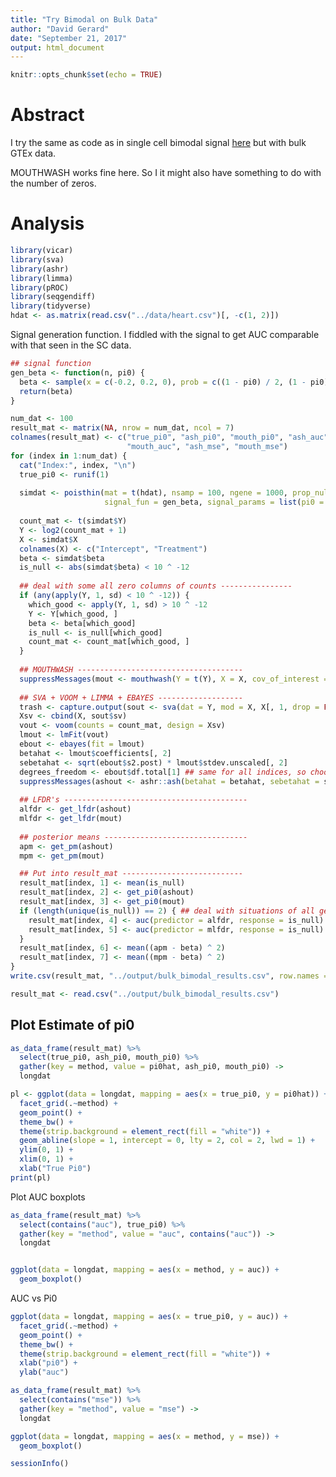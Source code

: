 ```yaml
---
title: "Try Bimodal on Bulk Data"
author: "David Gerard"
date: "September 21, 2017"
output: html_document
---
```


```r
knitr::opts_chunk$set(echo = TRUE)
```

# Abstract

I try the same as code as in single cell bimodal signal [here](m_vs_svle_bimodal.html) but with bulk GTEx data.

MOUTHWASH works fine here. So I it might also have something to do with the number of zeros.

# Analysis

```r
library(vicar)
library(sva)
library(ashr)
library(limma)
library(pROC)
library(seqgendiff)
library(tidyverse)
hdat <- as.matrix(read.csv("../data/heart.csv")[, -c(1, 2)])
```

Signal generation function. I fiddled with the signal to get AUC comparable with that seen in the SC data.
```r
## signal function
gen_beta <- function(n, pi0) {
  beta <- sample(x = c(-0.2, 0.2, 0), prob = c((1 - pi0) / 2, (1 - pi0) / 2, pi0 ), replace = TRUE, size = n)
  return(beta)
}
```

```r
num_dat <- 100
result_mat <- matrix(NA, nrow = num_dat, ncol = 7)
colnames(result_mat) <- c("true_pi0", "ash_pi0", "mouth_pi0", "ash_auc", 
                          "mouth_auc", "ash_mse", "mouth_mse")
for (index in 1:num_dat) {
  cat("Index:", index, "\n")
  true_pi0 <- runif(1)
  
  simdat <- poisthin(mat = t(hdat), nsamp = 100, ngene = 1000, prop_null = 0, 
                     signal_fun = gen_beta, signal_params = list(pi0 = true_pi0))
  
  count_mat <- t(simdat$Y)
  Y <- log2(count_mat + 1)
  X <- simdat$X
  colnames(X) <- c("Intercept", "Treatment")
  beta <- simdat$beta
  is_null <- abs(simdat$beta) < 10 ^ -12
  
  ## deal with some all zero columns of counts ----------------
  if (any(apply(Y, 1, sd) < 10 ^ -12)) {
    which_good <- apply(Y, 1, sd) > 10 ^ -12
    Y <- Y[which_good, ] 
    beta <- beta[which_good]
    is_null <- is_null[which_good]
    count_mat <- count_mat[which_good, ]
  }
  
  ## MOUTHWASH -------------------------------------
  suppressMessages(mout <- mouthwash(Y = t(Y), X = X, cov_of_interest = 2))
  
  ## SVA + VOOM + LIMMA + EBAYES -------------------
  trash <- capture.output(sout <- sva(dat = Y, mod = X, X[, 1, drop = FALSE]))
  Xsv <- cbind(X, sout$sv)
  vout <- voom(counts = count_mat, design = Xsv)
  lmout <- lmFit(vout)
  ebout <- ebayes(fit = lmout)
  betahat <- lmout$coefficients[, 2]
  sebetahat <- sqrt(ebout$s2.post) * lmout$stdev.unscaled[, 2]
  degrees_freedom <- ebout$df.total[1] ## same for all indices, so choose first
  suppressMessages(ashout <- ashr::ash(betahat = betahat, sebetahat = sebetahat, df = degrees_freedom))
  
  ## LFDR's -----------------------------------------
  alfdr <- get_lfdr(ashout)  
  mlfdr <- get_lfdr(mout)
  
  ## posterior means --------------------------------
  apm <- get_pm(ashout)
  mpm <- get_pm(mout)

  ## Put into result_mat ---------------------------
  result_mat[index, 1] <- mean(is_null)
  result_mat[index, 2] <- get_pi0(ashout)
  result_mat[index, 3] <- get_pi0(mout)
  if (length(unique(is_null)) == 2) { ## deal with situations of all genes are null
    result_mat[index, 4] <- auc(predictor = alfdr, response = is_null)
    result_mat[index, 5] <- auc(predictor = mlfdr, response = is_null)    
  }
  result_mat[index, 6] <- mean((apm - beta) ^ 2)
  result_mat[index, 7] <- mean((mpm - beta) ^ 2)
}
write.csv(result_mat, "../output/bulk_bimodal_results.csv", row.names = FALSE)
```

```r
result_mat <- read.csv("../output/bulk_bimodal_results.csv")
```

## Plot Estimate of pi0
```r
as_data_frame(result_mat) %>% 
  select(true_pi0, ash_pi0, mouth_pi0) %>%
  gather(key = method, value = pi0hat, ash_pi0, mouth_pi0) ->
  longdat

pl <- ggplot(data = longdat, mapping = aes(x = true_pi0, y = pi0hat)) +
  facet_grid(.~method) +
  geom_point() +
  theme_bw() +
  theme(strip.background = element_rect(fill = "white")) +
  geom_abline(slope = 1, intercept = 0, lty = 2, col = 2, lwd = 1) +
  ylim(0, 1) +
  xlim(0, 1) +
  xlab("True Pi0")
print(pl)
```

Plot AUC boxplots

```r
as_data_frame(result_mat) %>%
  select(contains("auc"), true_pi0) %>%
  gather(key = "method", value = "auc", contains("auc")) ->
  longdat


ggplot(data = longdat, mapping = aes(x = method, y = auc)) +
  geom_boxplot()
```

AUC vs Pi0
```r
ggplot(data = longdat, mapping = aes(x = true_pi0, y = auc)) +
  facet_grid(.~method) +
  geom_point() +
  theme_bw() +
  theme(strip.background = element_rect(fill = "white")) +
  xlab("pi0") +
  ylab("auc")
```

```r
as_data_frame(result_mat) %>%
  select(contains("mse")) %>%
  gather(key = "method", value = "mse") ->
  longdat

ggplot(data = longdat, mapping = aes(x = method, y = mse)) +
  geom_boxplot()
```

```r
sessionInfo()
```
